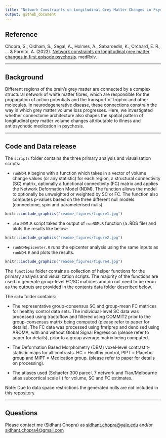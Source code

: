 ```yaml
---
title: "Network Constraints on Longitudinal Grey Matter Changes in Psychosis"
output: github_document
---
```


## Reference

Chopra, S., Oldham, S., Segal, A., Holmes, A., Sabaroedin, K., Orchard, E. R., ... & Fornito, A. (2022). [Network constraints on longitudinal grey matter changes in first episode psychosis](https://www.medrxiv.org/content/10.1101/2022.01.11.22268989v3). medRxiv.

------------------------------------------------------------------------

## Background

Different regions of the brain's grey matter are connected by a complex structural network of white matter fibres, which are responsible for the propagation of action potentials and the transport of trophic and other molecules. In neurodegenerative disease, these connections constrain the way in which grey matter volume loss progresses. Here, we investigated whether connectome architecture also shapes the spatial pattern of longitudinal grey matter volume changes attributable to illness and antipsychotic medication in psychosis.

------------------------------------------------------------------------

## Code and Data release

The `scripts` folder contains the three primary analysis and visualisation scripts:

-   `runNDM.R` begins with a function which takes in a vector of volume change values (or any statistic) for each region, a structural connectivity (SC) matrix, optionally a functional connectivity (FC) matrix and applies the Network Deformation Model (NDM). The function allows the model to optionally be unweighted or weighted by SC or FC. The function also computes p-values based on the three different null models (connectome, spin and parameterised nulls). \

```r
knitr::include_graphics("readme_figures/figure1.jpg")
```

-   `plotNDM.R` script takes the output of `runNDM.R` function (a .RDS file) and plots the results like below: \

```r
knitr::include_graphics("readme_figures/figure2.jpg")
```


-   `runNDMepicenter.R` runs the epicenter analysis using the same inputs as `runNDM.R` and plots the results. \

```r
knitr::include_graphics("readme_figures/figure4.jpg")
```

The `functions` folder contains a collection of helper functions for the primary analysis and visualization scripts. The majority of the functions are used to generate group-level FC/SC matrices and do not need to be rerun as the outputs are provided in the contents data folder described below.

The `data` folder contains:

-    The representative group-consensus SC and group-mean FC matrices for healthy control data sets. The individual-level SC data was processed using tractoflow and filtered using COMMIT2 prior to the group-consensus matrix being computed (please refer to paper for details). The FC data was processed using fmriprep and denoised using AROMA, with and without Global Signal Regression (please refer to paper for details), prior to a group average matrix being computed.

-    The Deformation Based Morphometry (DBM) voxel-level contrast t-statistic maps for all contrasts. HC = Healthy control, PIPT = Placebo group and MIPT = Medication group. (please refer to paper for details on processing).

-   The atlases used (Schaefer 300 parcel, 7 network and Tian/Melbourne atlas subcortical scale II) for volume, SC and FC estimates.

Note: Due to data space restrictions the generated nulls are not included in this repository.

------------------------------------------------------------------------

## Questions

Please contact me (Sidhant Chopra) as [sidhant.chopra\@yale.edu](mailto:sidhant.chopra@yale.edu){.email} and/or [sidhant.chopra4\@gmail.com](mailto:sidhant.chopra4@gmail.com){.email}
